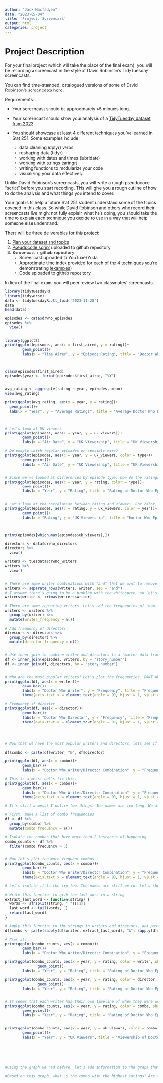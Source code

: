 ```yaml
---
author: "Jack Macfadyen"
date: "2023-05-04"
title: "Project: Screencast"
output: html
categories: project
---
```


# Project Description

For your final project (which will take the place of the final exam), you will be recording a screencast in the style of David Robinson's TidyTuesday screencasts.

You can find time-stamped, catalogued versions of some of David Robinson's screencasts [here](https://www.rscreencasts.com/).

Requirements:

-   Your screencast should be approximately 45 minutes long.

-   Your screencast should show your analysis of a [TidyTuesday dataset from 2023](https://github.com/rfordatascience/tidytuesday)

-   You should showcase at least 4 different techniques you've learned in Stat 251. Some examples include:

    -   data cleaning (dplyr) verbs
    -   reshaping data (tidyr)
    -   working with dates and times (lubridate)
    -   working with strings (stringr)
    -   writing functions to modularize your code
    -   visualizing your data effectively

Unlike David Robinson's screencasts, you will write a rough pseudocode "script" before you start recording. This will give you a rough outline of how to do the analysis and what things you intend to cover.

Your goal is to help a future Stat 251 student understand some of the topics covered in this class. So while David Robinson and others who record their screencasts live might not fully explain what he's doing, you should take the time to explain each technique you decide to use in a way that will help someone else understand.

There will be three deliverables for this project:

1.  [Plan your dataset and topics](Dataset-Topics.qmd)
2.  [Pseudocode script](pseudocode.qmd) uploaded to github repository
3.  Screencast + github repository
    -   Screencast uploaded to YouTube/YuJa
    -   Approximate time index provided for each of the 4 techniques you're demonstrating ([examples](https://www.rscreencasts.com/))
    -   Code uploaded to github repository

In lieu of the final exam, you will peer review two classmates' screencasts.

```r
library(tidytuesdayR)
library(tidyverse)
data <- tidytuesdayR::tt_load('2023-11-28')
data
head(data)

episodes <- data$drwho_episodes
episodes %>%
  view()


library(ggplot2)
print(ggplot(episodes, aes(x = first_aired, y = rating))+
        geom_point()+
        labs(x = "Time Aired", y = "Episode Rating", title = "Doctor Who Episode Ratings Over Time"))



class(episodes$first_aired)
episodes$year <- format(episodes$first_aired, "%Y")


avg_rating <- aggregate(rating ~ year, episodes, mean)
view(avg_rating)

print(ggplot(avg_rating, aes(x = year, y = rating))+
  geom_point()+
  labs(x = "Year", y = "Average Ratings", title = "Average Doctor Who Episode Ratings by Year"))



# Let's look at UK viewers
print(ggplot(episodes, aes(x = year, y = uk_viewers))+
        geom_point()+
        labs(x = "Air Date", y = "UK Viewership", title = "UK Viewership of Doctor Who Episodes by Air Date"))

# Do people watch regular episodes or specials more?
print(ggplot(episodes, aes(x = year, y = uk_viewers, color = type))+
        geom_point()+
        labs(x = "Air Date", y = "UK Viewership", title = "UK Viewership of Doctor Who Episodes by Air Date"))


# Since we've looked at differences by episode type, how do the ratings differ?
print(ggplot(episodes, aes(x = year, y = rating, color = type))+
        geom_point()+
        labs(x = "Year", y = "Rating", title = "Rating of Doctor Who Episodes by Year"))


# Let's look at the correlation between rating and viewers. For color, test out year (too many years) and season (season looks better). This is just a different way to see our variables
print(ggplot(episodes, aes(x = rating, y = uk_viewers, color = year))+
        geom_point()+
        labs(x = "Rating", y = "UK Viewership", title = "Doctor Who Episode Rating vs UK Viewership"))



print(episodes[which.max(episodes$uk_viewers),])
```



```r

directors <- data$drwho_directors
directors %>%
  view()

writers <- tuesdata$drwho_writers
writers %>%
  view()


# There are some writer combinations with "and" that we want to remove. Also trim whitespace.
writers <- separate_rows(writers, writer, sep = "and")
# I assume there's going to be a problem with the whitespace, so let's check that
writers$writer <- trimws(writers$writer)

# There are some repeating writers. Let's add the frequencies of them.
writers <- writers %>%
  group_by(writer) %>%
  mutate(writer_frequency = n())

# Add frequency of directors
directors <- directors %>%
  group_by(director) %>%
  mutate(director_frequency = n())


# Use inner join to combine writer and directors to a "master data frame" based on story number
df <- inner_join(episodes, writers, by = "story_number")
df <- inner_join(df, directors, by = "story_number")


# Who are the most popular writers? Let's plot the frequencies. DONT WRITE THEME YET, SHOW UGLY LINES FIRST
print(ggplot(df, aes(x = writer))+
        geom_bar()+
        labs(x = "Doctor Who Writer", y = "Frequency", title = "Frequency of Doctor Who Writers")+
        theme(axis.text.x = element_text(angle = 90, hjust = 1, vjust = 0)))

# Frequency of director
print(ggplot(df, aes(x = director))+
        geom_bar()+
        labs(x = "Doctor Who Director", y = "Frequency", title = "Frequency of Doctor Who Directors")+
        theme(axis.text.x = element_text(angle = 90, hjust = 1, vjust = 0)))




# Now that we have the most popular writers and directors, lets see if there are any dynamic duos between a writer and director and see if there is a trend of who works with who or if its just random.

df$combo <- paste(df$writer, "&", df$director)

print(ggplot(df, aes(x = combo))+
        geom_bar()+
        labs(x = "Doctor Who Writer/Director Combination", y = "Frequency", title = "Frequency of Doctor Who Writer/Director Combinations"))

# This is a mess! Let's fix this.
print(ggplot(df, aes(x = combo))+
        geom_bar()+
        labs(x = "Doctor Who Writer/Director Combination", y = "Frequency", title = "Frequency of Doctor Who Writer/Director Combinations")+
        theme(axis.text.x = element_text(angle = 90, hjust = 1, vjust = 0)))

# It's still a mess! I notice two things. The names are too long. We also should only care about the combos that happen more than once.

# First, make a list of combo frequencies
df <- df %>%
  group_by(combo) %>%
  mutate(combo_frequency = n())

# Isolate the combos that have more than 2 instances of happening
combo_counts <- df %>%
  filter(combo_frequency > 3)


# Now let's plot the more frequent combos
print(ggplot(combo_counts, aes(x = combo))+
        geom_bar()+
        labs(x = "Doctor Who Writer/Director Combination", y = "Frequency", title = "Frequency of Doctor Who Writer/Director Combinations")+
        theme(axis.text.x = element_text(angle = 90, hjust = 1, vjust = 0)))

# Let's isolate it to the top few. The names are still weird. Let's shorten it to the last names.

# Write this function to grab the last word in a string
extract_last_word <- function(string) {
  words <- strsplit(string, " ")[[1]]
  last_word <- tail(words, 1)
  return(last_word)
}

# Apply this function to the strings in writers and directors, and paste them together in the combo column
df$combo <- paste(sapply(df$writer, extract_last_word), "&", sapply(df$director, extract_last_word))

# Plot it!
print(ggplot(combo_counts, aes(x = combo))+
        geom_bar()+
        labs(x = "Doctor Who Writer/Director Combination", y = "Frequency", title = "Frequency of Doctor Who Writer/Director Combinations"))


```



```r

print(ggplot(combo_counts, aes(x = year, y = rating, color = writer, shape = writer))+
               geom_point()+
        labs(x = "Year", y = "Rating", title = "Rating of Doctor Who Episodes by Year and Writer"))

print(ggplot(combo_counts, aes(x = year, y = rating, color = director, shape = director))+
               geom_point()+
        labs(x = "Year", y = "Rating", title = "Rating of Doctor Who Episodes by Year, most popular directors"))


# It seems that each writer has their own timeline of when they were working, and we can view the directors within that timeline. Let's just group the combos together and see what we can analyze
print(ggplot(combo_counts, aes(x = year, y = rating, color = combo, shape = combo))+
        geom_point()+
        labs(x = "Year", y = "Rating", title = "Rating of Doctor Who Episodes by Year, most popular combos"))


print(ggplot(combo_counts, aes(x = year, y = uk_viewers, color = combo, shape = combo))+
        geom_point()+
        labs(x = "Year", y = "UK Viewers", title = "Viewership of Doctor Who Episodes by Year, most popular combos"))






#Using the graph we had before, let's add information to the graph that can inform the quality of each writer + director combo. Using group_by and summarize function, calculate the average ratings of each episode for each combo. Using the previous graph we made as a template, add the average ratings variable to the graph as a spectrum of color--red is low ratings, green is high ratings.

#Based on this graph, what is the combo with the highest ratings? Are there combos with low ratings and high frequencies, and vice versa?






```